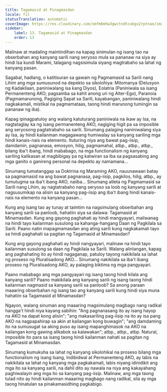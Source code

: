 ```yaml
---
title: Tagamasid at Pinagmasdan
locale: fil
statusTranslation: automatic
coverImage: https://res.cloudinary.com/xmfm6mhw3gwctndtcubgx2rptnae/image/upload/v1740468922/small_cover_tratado_de_psicologia_revolucionaria_a4c0dca4e0.webp
sidebar:
    label: 13. Tagamasid at Pinagmasdan
    order: 13
---
```

Malinaw at madaling maintindihan na kapag sinimulan ng isang tao na obserbahan ang kanyang sarili nang seryoso mula sa pananaw na siya ay hindi Isa kundi Marami, talagang nagsisimula siyang magtrabaho sa lahat ng kanyang pasan.

Sagabal, hadlang, o katitisuran sa gawain ng Pagmamasid sa Sarili nang Lihim ang mga sumusunod na depekto sa sikolohiya: Mitomanya (Delusyon ng Kadakilaan, paniniwalang isa kang Diyos), Eolatria (Paniniwala sa isang Permanenteng AKO; pagsamba sa kahit anong uri ng Alter-Ego), Paranoia (Pagmamarunong, Pagiging Sapat sa Sarili, kayabangan, paniniwalang hindi nagkakamali, mistikal na pagmamataas, taong hindi marunong tumingin sa pananaw ng iba).

Kapag ipinagpatuloy ang walang katuturang paniniwala na ikaw ay Isa, na nagtataglay ka ng isang permanenteng AKO, nagiging higit pa sa imposible ang seryosong pagtatrabaho sa sarili. Sinumang palaging naniniwalang siya ay Isa, ay hindi kailanman magagawang humiwalay sa kanyang sariling mga hindi kanais-nais na elemento. Ituturing niya ang bawat pag-iisip, damdamin, pagnanasa, emosyon, hilig, pagmamahal, atbp., atbp., atbp., bilang iba't ibang, hindi mababago, na mga functionalism ng kanyang sariling kalikasan at magbibigay pa ng katwiran sa iba sa pagsasabing ang mga ganito o ganireng personal na depekto ay namamana...

Sinumang tumatanggap sa Doktrina ng Maraming AKO, nauunawaan batay sa pagmamasid na ang bawat pagnanasa, pag-iisip, pagkilos, hilig, atbp., ay tumutugma sa iba't ibang AKO, naiiba... Sinumang atleta ng Pagmamasid sa Sarili nang Lihim, ay nagtatrabaho nang seryoso sa loob ng kanyang sarili at nagsusumikap na alisin sa kanyang pag-iisip ang iba't ibang hindi kanais-nais na elemento na kanyang pasan...

Kung ang isang tao ay tunay at taimtim na nagsimulang obserbahan ang kanyang sarili sa panloob, hahatiin siya sa dalawa: Tagamasid at Minamasdan. Kung ang gayong paghahati ay hindi mangyayari, maliwanag na hindi tayo kailanman susulong sa kahanga-hangang Daan ng Pagkilala sa Sarili. Paano natin mapagmamasdan ang ating sarili kung nagkakamali tayo sa hindi paghahati sa pagitan ng Tagamasid at Minamasdan?

Kung ang gayong paghahati ay hindi nangyayari, malinaw na hindi tayo kailanman susulong sa daan ng Pagkilala sa Sarili. Walang alinlangan, kapag ang paghahating ito ay hindi nagaganap, patuloy tayong nakikilala sa lahat ng proseso ng Pluralisadong AKO... Sinumang nakikilala sa iba't ibang proseso ng Pluralisadong AKO, ay palaging biktima ng mga pangyayari.

Paano mababago ang mga pangyayari ng isang taong hindi kilala ang kanyang sarili? Paano makikilala ang kanyang sarili ng isang taong hindi kailanman nagmasid sa kanyang sarili sa panloob? Sa anong paraan maaaring obserbahan ng isang tao ang kanyang sarili kung hindi siya muna hahatiin sa Tagamasid at Minamasdan?

Ngayon, walang sinuman ang maaaring magsimulang magbago nang radikal hangga't hindi niya kayang sabihin: "Ang pagnanasang ito ay isang hayop na AKO na dapat kong alisin"; "ang makasariling pag-iisip na ito ay isa pang AKO na nagpapahirap sa akin at kailangan kong buwagin"; "ang damdaming ito na sumusugat sa aking puso ay isang mapanghimasok na AKO na kailangan kong gawing alikabok sa kalawakan"; atbp., atbp., atbp. Natural, imposible ito para sa isang taong hindi kailanman nahati sa pagitan ng Tagamasid at Minamasdan.

Sinumang kumukuha sa lahat ng kanyang sikolohikal na proseso bilang mga functionalism ng isang Isang, Indibidwal at Permanenteng AKO, ay labis na nakikilala sa lahat ng kanyang mga pagkakamali, labis niyang idinidikit ang mga ito sa kanyang sarili, na dahil dito ay nawala na niya ang kakayahang paghiwalayin ang mga ito sa kanyang pag-iisip. Malinaw, ang mga taong tulad nito ay hindi kailanman maaaring magbago nang radikal, sila ay mga taong hinatulan sa pinakamasidhing pagkabigo.

